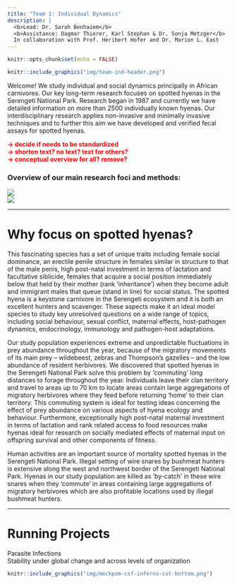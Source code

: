 ```yaml
---
title: "Team 1: Individual Dynamics"
description: |
  <b>Lead: Dr. Sarah Benhaiem</b>  
  <b>Assistance: Dagmar Thierer, Karl Stephan & Dr. Sonja Metzger</b>  
  In collaboration with Prof. Heribert Hofer and Dr. Marion L. East
---
```


```r
knitr::opts_chunk$set(echo = FALSE)
```

```r
knitr::include_graphics("img/team-ind-header.png")
```

<div class='highlightbox'>
  <span class='highlight'>
  Welcome! We study individual and social dynamics principally in African carnivores. Our key long-term research focuses on spotted hyenas in the Serengeti National Park. Research began in 1987 and currently we have detailed information on more than 2500 individually known hyenas. Our interdisciplinary research applies non-invasive and minimally invasive techniques and to further this aim we have developed and verified fecal assays for spotted hyenas.
  </span>
</div>

<b style='color:red;'>
-> decide if needs to be standardized  
     -> shorten text? no text? text for others?  
     -> conceptual overview for all? remove?
</b>

### Overview of our main research foci and methods:

![](img/team-ind-research.png)  
![](img/team-ind-methods.png)

---

# Why focus on spotted hyenas?

This fascinating species has a set of unique traits including female social dominance, an erectile penile structure in females similar in structure to that of the male penis, high post-natal investment in terms of lactation and facultative siblicide, females that acquire a social position immediately below that held by their mother (rank ‘inheritance’) when they become adult and immigrant males that queue (stand in line) for social status. The spotted hyena is a keystone carnivore in the Serengeti ecosystem and it is both an excellent hunters and scavenger. These aspects make it an ideal model species to study key unresolved questions on a wide range of topics, including social behaviour, sexual conflict, maternal effects, host-pathogen dynamics, endocrinology, immunology and pathogen-host adaptations.

Our study population experiences extreme and unpredictable fluctuations in prey abundance throughout the year, because of the migratory movements of its main prey – wildebeest, zebras and Thompson’s gazelles – and the low abundance of resident herbivores. We discovered that spotted hyenas in the Serengeti National Park solve this problem by ‘commuting’ long distances to forage throughout the year. Individuals leave their clan territory and travel to areas up to 70 km to locate areas contain large aggregations of migratory herbivores where they feed before returning ‘home’ to their clan territory. This commuting system is ideal for testing ideas concerning the effect of prey abundance on various aspects of hyena ecology and behaviour. Furthermore, exceptionally high post-natal maternal investment in terms of lactation and rank related access to food resources make hyenas ideal for research on socially mediated effects of maternal input on offspring survival and other components of fitness.

Human activities are an important source of mortality spotted hyenas in the Serengeti National Park. Illegal setting of wire snares by bushmeat hunters is extensive along the west and northwest border of the Serengeti National Park. Hyenas in our study population are killed as ‘by-catch’ in these wire snares when they ‘commute’ in areas containing large aggregations of migratory herbivores which are also profitable locations used by illegal bushmeat hunters.

---

# Running Projects


<div class='headerbox'><hbox>Parasite Infections</hbox></div>


<div class='headerbox-secondary'><hbox-secondary>Stability under global change and across levels of organization</headerbox-secondary></div>



```r
knitr::include_graphics("img/meckpom-csf-inferno-cut-bottom.png")
```
